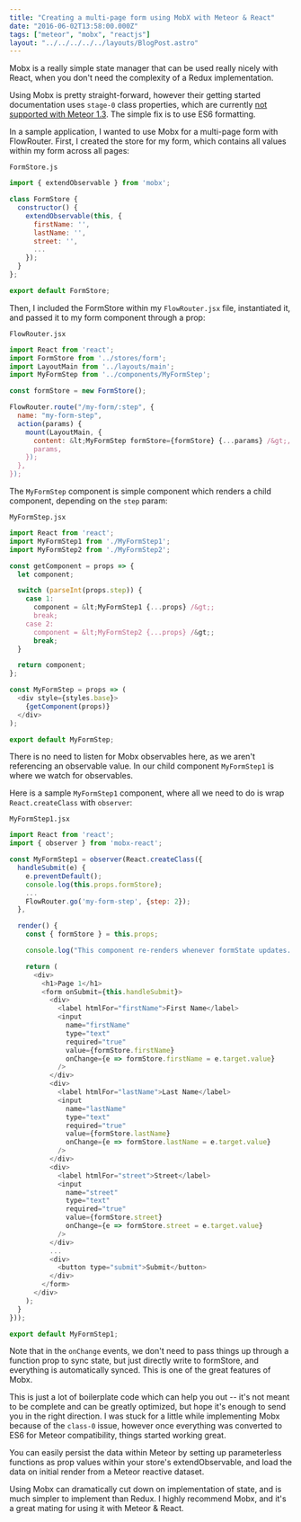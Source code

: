 ```yaml
---
title: "Creating a multi-page form using MobX with Meteor & React"
date: "2016-06-02T13:58:00.000Z"
tags: ["meteor", "mobx", "reactjs"]
layout: "../../../../../layouts/BlogPost.astro"
---
```



Mobx is a really simple state manager that can be used really nicely with React, when you don't need the complexity of a Redux implementation.

Using Mobx is pretty straight-forward, however their getting started documentation uses `stage-0` class properties, which are currently [not supported with Meteor 1.3](https://github.com/meteor/meteor/issues/6096). The simple fix is to use ES6 formatting.

In a sample application, I wanted to use Mobx for a multi-page form with FlowRouter. First, I created the store for my form, which contains all values within my form across all pages:

<code class="title">FormStore.js</code>

```javascript
import { extendObservable } from 'mobx';

class FormStore {
  constructor() {
    extendObservable(this, {
      firstName: '',
      lastName: '',
      street: '',
      ...
    });
  }
};

export default FormStore;
```

Then, I included the FormStore within my `FlowRouter.jsx` file, instantiated it, and passed it to my form component through a prop:

<code class="title">FlowRouter.jsx</code>

```javascript
import React from 'react';
import FormStore from '../stores/form';
import LayoutMain from '../layouts/main';
import MyFormStep from '../components/MyFormStep';

const formStore = new FormStore();

FlowRouter.route("/my-form/:step", {
  name: "my-form-step",
  action(params) {
    mount(LayoutMain, {
      content: &lt;MyFormStep formStore={formStore} {...params} /&gt;,
      params,
    });
  },
});
```

The `MyFormStep` component is simple component which renders a child component, depending on the `step` param:

<code class="title">MyFormStep.jsx</code>

```javascript
import React from 'react';
import MyFormStep1 from './MyFormStep1';
import MyFormStep2 from './MyFormStep2';

const getComponent = props => {
  let component;

  switch (parseInt(props.step)) {
    case 1:
      component = &lt;MyFormStep1 {...props} /&gt;;
      break;
    case 2:
      component = &lt;MyFormStep2 {...props} /&gt;;
      break;
  }

  return component;
};

const MyFormStep = props => (
  <div style={styles.base}>
    {getComponent(props)}
  </div>
);

export default MyFormStep;
```

There is no need to listen for Mobx observables here, as we aren't referencing an observable value. In our child component `MyFormStep1` is where we watch for observables.

Here is a sample `MyFormStep1` component, where all we need to do is wrap `React.createClass` with `observer`:

<code class="title">MyFormStep1.jsx</code>

```javascript
import React from 'react';
import { observer } from 'mobx-react';

const MyFormStep1 = observer(React.createClass({
  handleSubmit(e) {
    e.preventDefault();
    console.log(this.props.formStore);
    ...
    FlowRouter.go('my-form-step', {step: 2});
  },

  render() {
    const { formStore } = this.props;

    console.log("This component re-renders whenever formState updates...", formState);

    return (
      <div>
        <h1>Page 1</h1>
        <form onSubmit={this.handleSubmit}>
          <div>
            <label htmlFor="firstName">First Name</label>
            <input
              name="firstName"
              type="text"
              required="true"
              value={formStore.firstName}
              onChange={e => formStore.firstName = e.target.value}
            />
          </div>
          <div>
            <label htmlFor="lastName">Last Name</label>
            <input
              name="lastName"
              type="text"
              required="true"
              value={formStore.lastName}
              onChange={e => formStore.lastName = e.target.value}
            />
          </div>
          <div>
            <label htmlFor="street">Street</label>
            <input
              name="street"
              type="text"
              required="true"
              value={formStore.street}
              onChange={e => formStore.street = e.target.value}
            />
          </div>
          ...
          <div>
            <button type="submit">Submit</button>
          </div>
        </form>
      </div>
    );
  }
}));

export default MyFormStep1;
```

Note that in the `onChange` events, we don't need to pass things up through a function prop to sync state, but just directly write to formStore, and everything is automatically synced. This is one of the great features of Mobx.

This is just a lot of boilerplate code which can help you out -- it's not meant to be complete and can be greatly optimized, but hope it's enough to send you in the right direction. I was stuck for a little while implementing Mobx because of the `class-0` issue, however once everything was converted to ES6 for Meteor compatibility, things started working great.

You can easily persist the data within Meteor by setting up parameterless functions as prop values within your store's extendObservable, and load the data on initial render from a Meteor reactive dataset.

Using Mobx can dramatically cut down on implementation of state, and is much simpler to implement than Redux. I highly recommend Mobx, and it's a great mating for using it with Meteor & React.
